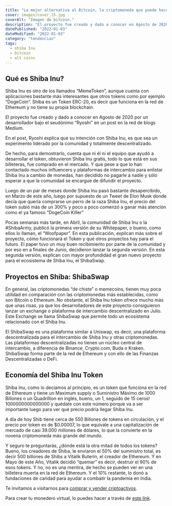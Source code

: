 ```yaml
---
title: "La mejor alternativa al Bitcoin, la criptomoneda que puede hacerte millonario"
cover: images/cover_15.jpg
coverAlt: "Imagen de bitcoin."
description: "El proyecto fue creado y dado a conocer en Agosto de 2020 por un desarrollador bajo el seudónimo “Ryoshi”"
datePublished: "2022-01-03"
dateModified: "2022-01-03"
category: "tendencias"
tags:
  - shiba Inu
  - bitcoin
  - alt coins
---
```



## Qué es Shiba Inu?

Shiba Inu es otro de los llamados “MemeToken”, aunque cuenta con aplicaciones bastante más interesantes que otros tokens como por ejemplo “DogeCoin”. Shiba es un Token ERC-20, es decir que funciona en la red de Ethereum y no tiene su propia blockchain. 

El proyecto fue creado y dado a conocer en Agosto de 2020 por un desarrollador bajo el seudónimo “Ryoshi” en un post en la red de blogs Medium. 

En el post, Ryoshi explica que su intención con Shiba Inu, es que sea un experimento liderado por la comunidad y totalmente descentralizado. 

De hecho, para demostrarlo, cuenta que ni él ni el equipo que ayudó a desarrollar el token, obtuvieron Shiba Inu gratis, todo lo que está en sus billeteras, fue comprado en el mercado. Y que pese a que lo han contactado muchos influencers y plataformas de intercambio para enlistar Shiba Inu a cambio de monedas, han decidido no pagarle a nadie y sólo esperar a que la comunidad se encargue de difundir el proyecto.

Luego de un par de meses donde Shiba Inu pasó bastante desapercibido, en Marzo de este año, luego por supuesto de un Tweet de Elon Musk donde decía que quería comprarse un perro de la raza Shiba Inu, el precio del token subió más de un 300% y poco a poco comenzó a ganar más atención como el ya famoso “DogeCoin Killer”

Pocas semanas más tarde, en Abril, la comunidad de Shiba Inu o la #ShibaArmy, publicó la primera versión
de su Whitepaper, o bueno, como ellos lo llaman, el “Woofpaper”. En esta publicación, explican más sobre 
el proyecto, cómo funcionará el Token y qué otros proyectos hay para el futuro. El paper tuvo un muy buen 
recibimiento por parte de la comunidad y por eso en a finales de Junio, decidieron lanzar la segunda versión. 
En esta segunda versión, explican con mayor profundidad el gran nuevo proyecto para el ecosistema de Shiba Inu, el ShibaSwap.

## Proyectos en Shiba: ShibaSwap

En general, las criptomonedas “de chiste” o memecoins, tienen muy poca utilidad en comparación con las 
criptomonedas más establecidas, como son Bitcoin o Ethereum. No obstante, el Shiba Inu token ofrece mucho 
más que unas risas, ya que los desarrolladores de este proyecto consiguieron lanzar un exchange o plataforma 
de intercambio descentralizado en Julio. Este Exchange se llama ShibaSwap que permite todo un ecosistema relacionado con el Shiba Inu. 

El ShibaSwap es una plataforma similar a Uniswap, es decir, una plataforma descentralizada para el 
intercambio de Shiba Inu y otras criptomonedas. Las plataformas descentralizadas no tienen un núcleo 
central de intercambio, a diferencia de Binance, Crypto.com, Buda o Kraken. ShibaSwap forma parte de la 
red de Ethereum y con ello de las Finanzas Descentralizadas o DeFi. 

## Economía del Shiba Inu Token

Shiba Inu, como lo decíamos al principio, es un token que funciona en la red de Ethereum y tiene un
Maximum supply o Suministro Máximo de 1000 Billones o un Quadrillion en inglés, bueno, un 1,
seguido de 15 ceros! 1000000000000000 y quédate con este número porque va a ser importante 
luego para ver qué precio podría llegar Shiba Inu. 

A día de hoy Shib tiene cerca de 550 Billones de tokens en circulación, y el precio por token
es de $0.00007, lo que equivale a una capitalización de mercado de casi 39.000 millones de dólares, 
lo que la convierte en la novena criptomoneda más grande del mundo. 

Y seguro te preguntarás, ¿dónde está la otra mitad de todos los tokens? Bueno, los creadores de Shiba, 
le enviaron el 50% del suministro total, es decir 500 billones de Shibs a Vitalik Buterin, el creador de 
Ethereum. Y en Mayo de este Año, Vitalik decidió “quemar” es decir, destruir el 90% de esos tokens. Y no, 
no es una mentira, de hecho se pueden ver en una billetera muerta en la red de Ethereum. Y el 10% restante, 
lo donó a fundaciones de caridad para ayudar a combatir la pandemia en India. 

Te invitamos a visitarnos para [comprar y vender criptoactivos](https://shop.criptocambioslatam.com).

Para crear tu monedero virtual, lo puedes hacer a través de [este link](https://accounts.binance.com/es/register?ref=20517808).